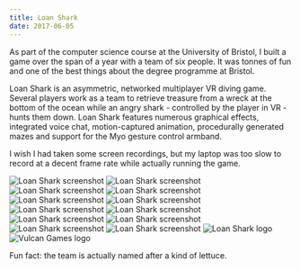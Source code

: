 ```yaml
---
title: Loan Shark
date: 2017-06-05
---
```



As part of the computer science course at the University of Bristol, I built a game over the span of a year with a team of six people. It was tonnes of fun and one of the best things about the degree programme at Bristol.

Loan Shark is an asymmetric, networked multiplayer VR diving game. Several players work as a team to retrieve treasure from a wreck at the bottom of the ocean while an angry shark - controlled by the player in VR - hunts them down. Loan Shark features numerous graphical effects, integrated voice chat, motion-captured animation, procedurally generated mazes and support for the Myo gesture control armband.

I wish I had taken some screen recordings, but my laptop was too slow to record at a decent frame rate while actually running the game.

<Image src={loanShark1} alt="Loan Shark screenshot" />

<Image src={loanShark2} alt="Loan Shark screenshot" />

<Image src={loanShark3} alt="Loan Shark screenshot" />

<Image src={loanShark4} alt="Loan Shark screenshot" />

<Image src={loanShark5} alt="Loan Shark screenshot" />

<Image src={loanShark6} alt="Loan Shark screenshot" />

<Image src={loanShark7} alt="Loan Shark screenshot" />

<Image src={loanShark8} alt="Loan Shark screenshot" />

<Image src={loanShark9} alt="Loan Shark screenshot" />

<Image src={loanShark10} alt="Loan Shark screenshot" />

<Image src={loanShark11} alt="Loan Shark screenshot" />

<Image src={loanShark12} alt="Loan Shark screenshot" />

<Image src={loanSharkLogo} alt="Loan Shark logo" />

<Image src={vulcanGamesLogo} alt="Vulcan Games logo" />

Fun fact: the team is actually named after a kind of lettuce.
